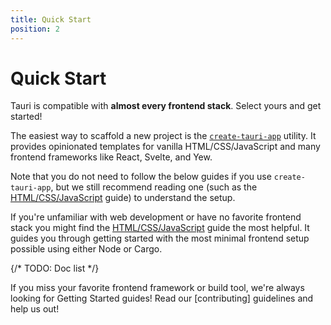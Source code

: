 ```yaml
---
title: Quick Start
position: 2
---
```



# Quick Start

Tauri is compatible with **almost every frontend stack**. Select yours and get started!

<Callout kind="tip" title="create-tauri-app">

The easiest way to scaffold a new project is the [`create-tauri-app`] utility. It provides opinionated templates for vanilla HTML/CSS/JavaScript and many frontend frameworks like React, Svelte, and Yew.

<CreateTauriApp />

Note that you do not need to follow the below guides if you use `create-tauri-app`, but we still recommend reading one (such as the [HTML/CSS/JavaScript] guide) to understand the setup.
</Callout>

If you're unfamiliar with web development or have no favorite frontend stack you might find the [HTML/CSS/JavaScript] guide the most helpful. It guides you through getting started with the most minimal frontend setup possible using either Node or Cargo.

{/* TODO: Doc list */}

<Callout kind="info" title="Missing your favorite framework?">
If you miss your favorite frontend framework or build tool, we're always looking for Getting Started guides! Read our [contributing] guidelines and help us out!
</Callout>

[html/css/javascript]: ./html-css-js.mdx
[contributing]: https://github.com/tauri-apps/tauri/blob/dev/.github/CONTRIBUTING.md
[`create-tauri-app`]: https://github.com/tauri-apps/create-tauri-app

